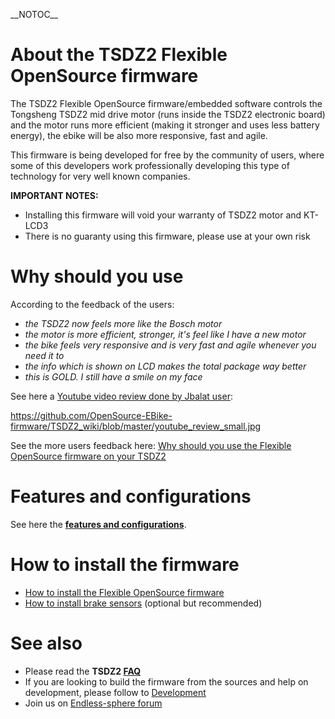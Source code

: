 __NOTOC__
= About the TSDZ2 Flexible OpenSource firmware =

The TSDZ2 Flexible OpenSource firmware/embedded software controls the Tongsheng TSDZ2 mid drive motor (runs inside the TSDZ2 electronic board) and the motor runs more efficient (making it stronger and uses less battery energy), the ebike will be also more responsive, fast and agile.

This firmware is being developed for free by the community of users, where some of this developers work professionally developing this type of technology for very well known companies.

'''IMPORTANT NOTES:'''
* Installing this firmware will void your warranty of TSDZ2 motor and KT-LCD3
* There is no guaranty using this firmware, please use at your own risk

= Why should you use =

According to the feedback of the users:
* ''the TSDZ2 now feels more like the Bosch motor''
* ''the motor is more efficient, stronger, it's feel like I have a new motor''
* ''the bike feels very responsive and is very fast and agile whenever you need it to''
* ''the info which is shown on LCD makes the total package way better''
* ''this is GOLD. I still have a smile on my face''

See here a [https://www.youtube.com/watch?v=IrWn6e8bIuQ Youtube video review done by Jbalat user]:

[[https://github.com/OpenSource-EBike-firmware/TSDZ2_wiki/blob/master/youtube_review_small.jpg]]

See the more users feedback here: [[Why should you use the Flexible OpenSource firmware on your TSDZ2]]

= Features and configurations =

See here the '''[[TSDZ2 and KT LCD3 advanced features with Flexible OpenSource firmwares|features and configurations]]'''.

= How to install the firmware =

* [[How to install the Flexible OpenSource firmware]]
* [[How to install brake sensors]] (optional but recommended)

= See also =
* Please read the '''TSDZ2 [[FAQ]]'''
* If you are looking to build the firmware from the sources and help on development, please follow to [[Development]]
* Join us on [https://endless-sphere.com/forums/viewtopic.php?f=28&t=79788 Endless-sphere forum]